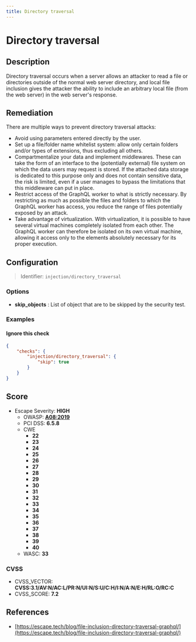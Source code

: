 ```yaml
---
title: Directory traversal
---
```


# Directory traversal

## Description

Directory traversal occurs when a server allows an attacker to read a file or directories outside of the normal web server directory, and local file inclusion gives the attacker the ability to include an arbitrary local file (from the web server) in the web server's response.


## Remediation

There are multiple ways to prevent directory traversal attacks:
- Avoid using parameters entered directly by the user.
- Set up a file/folder name whitelist system: allow only certain folders and/or types of extensions, thus excluding all others.
- Compartmentalize your data and implement middlewares. These can take the form of an interface to the (potentially external) file system on which the data users may request is stored. If the attached data storage is dedicated to this purpose only and does not contain sensitive data, the risk is limited, even if a user manages to bypass the limitations that this middleware can put in place.
- Restrict access of the GraphQL worker to what is strictly necessary. By restricting as much as possible the files and folders to which the GraphQL worker has access, you reduce the range of files potentially exposed by an attack.
- Take advantage of virtualization. With virtualization, it is possible to have several virtual machines completely isolated from each other. The GraphQL worker can therefore be isolated on its own virtual machine, allowing it access only to the elements absolutely necessary for its proper execution.



## Configuration

> Identifier: `injection/directory_traversal`

### Options

- **skip_objects** : List of object that are to be skipped by the security test.
  



### Examples



#### Ignore this check

```json
{
    "checks": {
        "injection/directory_traversal": {
            "skip": true
        }
    }
}
```




## Score

- Escape Severity: **<span className="high-severity">HIGH</span>**
  - OWASP: **[A08:2019](https://github.com/OWASP/API-Security/blob/master/editions/2019/en/0xa8-injection.md)**
  - PCI DSS: **6.5.8**
  - CWE
    - **22**
    - **23**
    - **24**
    - **25**
    - **26**
    - **27**
    - **28**
    - **29**
    - **30**
    - **31**
    - **32**
    - **33**
    - **34**
    - **35**
    - **36**
    - **37**
    - **38**
    - **39**
    - **40**
  - WASC: **33**
  
  

### CVSS

- CVSS_VECTOR: **CVSS:3.1/AV:N/AC:L/PR:N/UI:N/S:U/C:H/I:N/A:N/E:H/RL:O/RC:C**
- CVSS_SCORE: **7.2**

## References

- [https://escape.tech/blog/file-inclusion-directory-traversal-graphql/](https://escape.tech/blog/file-inclusion-directory-traversal-graphql/)
  